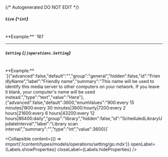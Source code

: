 {/* Autogenerated DO NOT EDIT  */}

##### `Size` *{`*int`}*
<br/>
**Example:** `161`

---
##### `Setting` *{`[]operations.Setting`}*
<br/>
**Example:** `[{"advanced":false,"default":"","group":"general","hidden":false,"id":"FriendlyName","label":"Friendly name","summary":"This name will be used to identify this media server to other computers on your network. If you leave it blank, your computer's name will be used instead.","type":"text","value":"Hera"},{"advanced":false,"default":3600,"enumValues":"900:every 15 minutes|1800:every 30 minutes|3600:hourly|7200:every 2 hours|21600:every 6 hours|43200:every 12 hours|86400:daily","group":"library","hidden":false,"id":"ScheduledLibraryUpdateInterval","label":"Library scan interval","summary":"","type":"int","value":3600}]`

<Collapsible content={() => import('/content/types/models/operations/setting/go.mdx')} openLabel={Labels.showProperties} closeLabel={Labels.hideProperties} />



